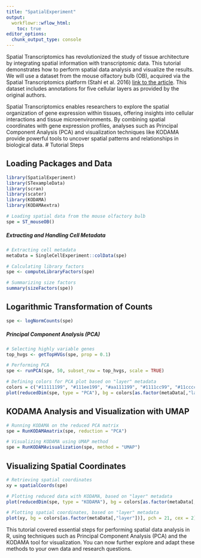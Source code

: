 ---
title: "SpatialExperiment"
output:
  workflowr::wflow_html:
    toc: true
editor_options:
  chunk_output_type: console
---


Spatial Transcriptomics has revolutionized the study of tissue architecture by integrating spatial information with transcriptomic data. This tutorial demonstrates how to perform spatial data analysis and visualize the results. We will use a dataset from the mouse olfactory bulb (OB), acquired via the Spatial Transcriptomics platform (Stahl et al. 2016) [link to the article](https://www.science.org/doi/full/10.1126/science.aaf2403). This dataset includes annotations for five cellular layers as provided by the original authors.

Spatial Transcriptomics enables researchers to explore the spatial organization of gene expression within tissues, offering insights into cellular interactions and tissue microenvironments. By combining spatial coordinates with gene expression profiles, analyses such as Principal Component Analysis (PCA) and visualization techniques like KODAMA provide powerful tools to uncover spatial patterns and relationships in biological data.
# Tutorial Steps

## Loading Packages and Data
```{r,fig.width=10,fig.height=4,warning=FALSE,message=FALSE}
library(SpatialExperiment)
library(STexampleData)
library(scran)
library(scater)
library(KODAMA)
library(KODAMAextra)

# Loading spatial data from the mouse olfactory bulb
spe = ST_mouseOB()
```

##### Extracting and Handling Cell Metadata
```{r,fig.width=10,fig.height=4,warning=FALSE,message=FALSE}
# Extracting cell metadata
metaData = SingleCellExperiment::colData(spe)

# Calculating library factors
spe <- computeLibraryFactors(spe)

# Summarizing size factors
summary(sizeFactors(spe))
```

## Logarithmic Transformation of Counts
```{r,fig.width=10,fig.height=4,warning=FALSE,message=FALSE}
spe <- logNormCounts(spe)
```

##### Principal Component Analysis (PCA)
```{r,fig.width=10,fig.height=4,warning=FALSE,message=FALSE}
# Selecting highly variable genes
top_hvgs <- getTopHVGs(spe, prop = 0.1)

# Performing PCA
spe <- runPCA(spe, 50, subset_row = top_hvgs, scale = TRUE)

# Defining colors for PCA plot based on "layer" metadata
colors = c("#11111199", "#111ee199", "#aa111199", "#1111cc99", "#11cccc99")
plot(reducedDim(spe, type = "PCA"), bg = colors[as.factor(metaData[,"layer"])], pch = 21, cex = 2)
```

## KODAMA Analysis and Visualization with UMAP
```{r,fig.width=10,fig.height=4,warning=FALSE,message=FALSE}
# Running KODAMA on the reduced PCA matrix
spe = RunKODAMAmatrix(spe, reduction = "PCA")

# Visualizing KODAMA using UMAP method
spe = RunKODAMAvisualization(spe, method = "UMAP")
```

## Visualizing Spatial Coordinates
```{r,fig.width=10,fig.height=4,warning=FALSE,message=FALSE}
# Retrieving spatial coordinates
xy = spatialCoords(spe)

# Plotting reduced data with KODAMA, based on "layer" metadata
plot(reducedDim(spe, type = "KODAMA"), bg = colors[as.factor(metaData[,"layer"])], pch = 21, cex = 2)

# Plotting spatial coordinates, based on "layer" metadata
plot(xy, bg = colors[as.factor(metaData[,"layer"])], pch = 21, cex = 2)
```
This tutorial covered essential steps for performing spatial data analysis in R, using techniques such as Principal Component Analysis (PCA) and the KODAMA tool for visualization. You can now further explore and adapt these methods to your own data and research questions.


